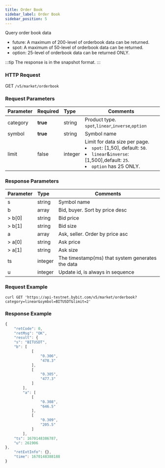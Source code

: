 ```yaml
---
title: Order Book
sidebar_label: Order Book
sidebar_position: 5
---
```


Query order book data
* future: A maximum of 200-level of orderbook data can be returned.
* spot: A maximum of 50-level of orderbook data can be returned.
* option: 25-level of orderbook data can be returned ONLY.

:::tip
The response is in the snapshot format.
:::

### HTTP Request
GET `/v5/market/orderbook`

### Request Parameters
| Parameter | Required | Type | Comments|
|:----- |:-------|:-----|------ |
|category |**true** |string |Product type. `spot`,`linear`,`inverse`,`option` |
|symbol |**true** |string |Symbol name|
|limit |false |integer |Limit for data size per page.<li>`spot`: [1,50], default: `50`.</li><li>`linear`&`inverse`: [1,500],default: `25`.</li><li>`option` has 25 ONLY.</li>|

### Response Parameters
| Parameter | Type | Comments|
|:----- |:-----|----- |
|s |string |Symbol name |
|b |array |Bid, buyer. Sort by price desc |
|> b[0] |string |Bid price |
|> b[1] |string |Bid size |
|a |array |Ask, seller. Order by price asc |
|> a[0] |string |Ask price |
|> a[1] |string |Ask size |
|ts |integer |The timestamp(ms) that system generates the data |
|u |integer |Update id, is always in sequence |

### Request Example

<Tabs>
<TabItem value="console" label="Console">

```http
curl GET 'https://api-testnet.bybit.com/v5/market/orderbook?category=linear&symbol=BITUSDT&limit=2'
```

</TabItem>
</Tabs>

### Response Example

<Tabs>
<TabItem value="js linear" label="linear">

```javascript
{
    "retCode": 0,
    "retMsg": "OK",
    "result": {
    "s": "BITUSDT",
    "b": [
            [
                "0.306",
                "478.3"
            ],
            [
                "0.305",
                "477.3"
            ]
        ],
        "a": [
            [
                "0.308",
                "646.5"
            ],
            [
                "0.309",
                "205.5"
            ]
        ],
    "ts": 1670148386787,
    "u": 261906
},
    "retExtInfo": {},
    "time": 1670148388188
}
```
</TabItem>
</Tabs>